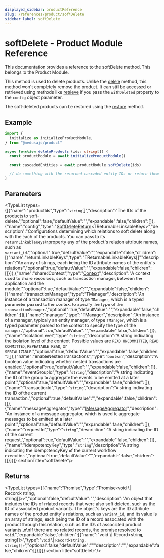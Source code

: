 ```yaml
---
displayed_sidebar: productReference
slug: /references/product/softDelete
sidebar_label: softDelete
---
```



# softDelete - Product Module Reference

This documentation provides a reference to the softDelete method. This belongs to the Product Module.

This method is used to delete products. Unlike the [delete](product.IProductModuleService.delete.mdx) method, this method won't completely remove the product. It can still be accessed or retrieved using methods like [retrieve](product.IProductModuleService.retrieve.mdx) if you pass the `withDeleted` property to the `config` object parameter.

The soft-deleted products can be restored using the [restore](product.IProductModuleService.restore.mdx) method.

## Example

```ts
import {
  initialize as initializeProductModule,
} from "@medusajs/product"

async function deleteProducts (ids: string[]) {
  const productModule = await initializeProductModule()

  const cascadedEntities = await productModule.softDelete(ids)

  // do something with the returned cascaded entity IDs or return them
}
```

## Parameters

<TypeList types={[{"name":"productIds","type":"`string`[]","description":"The IDs of the products to soft-delete.","optional":false,"defaultValue":"","expandable":false,"children":[]},{"name":"config","type":"[SoftDeleteReturn](../../interfaces/product.SoftDeleteReturn.mdx)&#60;TReturnableLinkableKeys&#62;","description":"Configurations determining which relations to soft delete along with the each of the products. You can pass to its `returnLinkableKeys`\nproperty any of the product's relation attribute names, such as `variant_id`.","optional":true,"defaultValue":"","expandable":false,"children":[{"name":"returnLinkableKeys","type":"TReturnableLinkableKeys[]","description":"An array of strings, each being the ID attribute names of the entity's relations.","optional":true,"defaultValue":"","expandable":false,"children":[]}]},{"name":"sharedContext","type":"[Context](../../interfaces/product.Context.mdx)","description":"A context used to share resources, such as transaction manager, between the application and the module.","optional":true,"defaultValue":"","expandable":false,"children":[{"name":"transactionManager","type":"TManager","description":"An instance of a transaction manager of type `TManager`, which is a typed parameter passed to the context to specify the type of the `transactionManager`.","optional":true,"defaultValue":"","expandable":false,"children":[]},{"name":"manager","type":"TManager","description":"An instance of a manager, typically an entity manager, of type `TManager`, which is a typed parameter passed to the context to specify the type of the `manager`.","optional":true,"defaultValue":"","expandable":false,"children":[]},{"name":"isolationLevel","type":"`string`","description":"A string indicating the isolation level of the context. Possible values are `READ UNCOMMITTED`, `READ COMMITTED`, `REPEATABLE READ`, or `SERIALIZABLE`.","optional":true,"defaultValue":"","expandable":false,"children":[]},{"name":"enableNestedTransactions","type":"`boolean`","description":"A boolean value indicating whether nested transactions are enabled.","optional":true,"defaultValue":"","expandable":false,"children":[]},{"name":"eventGroupId","type":"`string`","description":"A string indicating the ID of the group to aggregate the events to be emitted at a later point.","optional":true,"defaultValue":"","expandable":false,"children":[]},{"name":"transactionId","type":"`string`","description":"A string indicating the ID of the current transaction.","optional":true,"defaultValue":"","expandable":false,"children":[]},{"name":"messageAggregator","type":"[IMessageAggregator](../../interfaces/product.IMessageAggregator.mdx)","description":"An instance of a message aggregator, which is used to aggregate messages to be emitted at a later point.","optional":true,"defaultValue":"","expandable":false,"children":[]},{"name":"requestId","type":"`string`","description":"A string indicating the ID of the current request.","optional":true,"defaultValue":"","expandable":false,"children":[]},{"name":"idempotencyKey","type":"`string`","description":"A string indicating the idempotencyKey of the current workflow execution.","optional":true,"defaultValue":"","expandable":false,"children":[]}]}]}  sectionTitle="softDelete"/>

## Returns

<TypeList types={[{"name":"Promise","type":"Promise&#60;void \\| Record&#60;string, string[]&#62;&#62;","optional":false,"defaultValue":"","description":"An object that includes the IDs of related records that were also soft deleted, such as the ID of associated product variants. The object's keys are the ID attribute names of the product entity's relations, such as `variant_id`, and its value is an array of strings, each being the ID of a record associated with the product through this relation, such as the IDs of associated product variants.\n\nIf there are no related records, the promise resolved to `void`.","expandable":false,"children":[{"name":"void \\| Record&#60;string, string[]&#62;","type":"`void` \\| `Record<string, string[]>`","optional":false,"defaultValue":"","description":"","expandable":false,"children":[]}]}]}  sectionTitle="softDelete"/>

